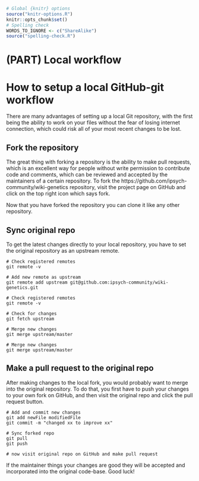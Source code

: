 ```r
# Global {knitr} options
source("knitr-options.R")
knitr::opts_chunk$set()
# Spelling check
WORDS_TO_IGNORE <- c("ShareAlike")
source("spelling-check.R")
```

# (PART) Local workflow {-}

# How to setup a local GitHub-git workflow 

There are many advantages of setting up a local Git repository, with the first being the ability to work on your files without the fear of losing internet connection, which could risk all of your most recent changes to be lost.

## Fork the repository

The great thing with forking a repository is the ability to make pull requests, which is an excellent way for people without write permission to contribute code and comments, which can be reviewed and accepted by the maintainers of a certain repository. To fork the https://github.com/ipsych-community/wiki-genetics repository, visit the project page on GitHub and click on the top right icon which says fork.

Now that you have forked the repository you can clone it like any other repository. 

## Sync original repo 

To get the latest changes directly to your local repository, you have to set the original repository as an upstream remote. 

```
# Check registered remotes
git remote -v

# Add new remote as upstream
git remote add upstream git@github.com:ipsych-community/wiki-genetics.git

# Check registered remotes
git remote -v

# Check for changes
git fetch upstream

# Merge new changes
git merge upstream/master

# Merge new changes
git merge upstream/master

```

## Make a pull request to the original repo

After making changes to the local fork, you would probably want to merge into the original repository. To do that, you first have to push your changes to your own fork on GitHub, and then visit the original repo and click the pull request button. 

```
# Add and commit new changes
git add newFile modifiedFile
git commit -m "changed xx to improve xx"

# Sync forked repo
git pull
git push

# now visit original repo on GitHub and make pull request

```

If the maintainer things your changes are good they will be accepted and incorporated into the original code-base. Good luck!

